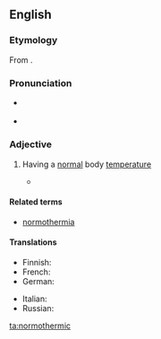==English==
{{was wotd|2012|March|10}}

===Etymology===
From {{suffix|normothermia|ic|lang=en}}.

===Pronunciation===
* {{a|RP}} {{IPA|/nɔːməˈθɜːmɪk/|lang=en}}
* {{a|US}} {{IPA|/nɔɹmoʊˈθɝmɪk/|lang=en}}

===Adjective===
{{en-adj|-}}

# {{context|medicine|lang=en}} Having a [[normal]] body [[temperature]]
#* {{quote-book|passage=In contrast to cold preservation, the concept of '''normothermic''' preservation is to maintain the cellular metabolism.
|pageurl=http://www.google.ca/books?id=InNIn7dizxkC&pg=PA3&dq=normothermic&cd=1&redir_esc=y#v=onepage&q=normothermic&f=false
|page=3
|title=Methods in Bioengineering: Organ Preservation and Reengineering
|author=Korkut Uygun, Charles Y. Lee
|year=2011
|isbn=978-1-60807-013-8}}

====Related terms====
* [[normothermia]]

====Translations====
{{trans-top|having normal body temperature}}
* Finnish: {{t-|fi|normaalilämpöinen}}
* French: {{t-|fr|normothermique}}
* German: {{t-|de|normotherm}}
{{trans-mid}}
* Italian: {{t-|it|normotermico}}
* Russian: {{t-|ru|нормотермический|sc=Cyrl}}
{{trans-bottom}}

[[ta:normothermic]]